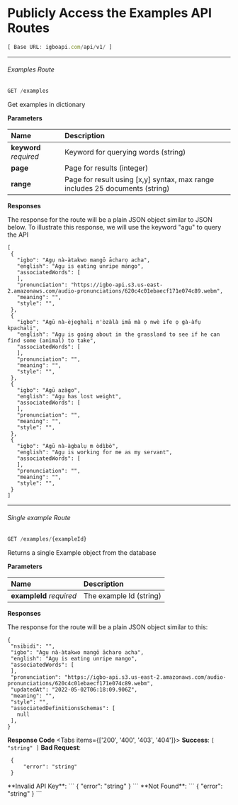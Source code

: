 
# Publicly Access the Examples API Routes

```js {1}
[ Base URL: igboapi.com/api/v1/ ]
```

***

###### Examples Route

```js copy
GET /examples
```
Get examples in dictionary

 **Parameters**

| Name   | Description |
| :----- | :----- |
| **keyword** *required* | Keyword for querying words (string) |
| **page** | Page for results (integer) |
| **range** | Page for result using [x,y] syntax, max range includes 25 documents (string) |

 **Responses**

 The response for the route will be a plain JSON object similar to JSON below. 
 To illustrate this response, we will use the keyword "agu" to query the API


 ```
[
  {
    "igbo": "Agụ nà-àtakwo mangō ācharọ acha",
    "english": "Agụ is eating unripe mango",
    "associatedWords": [
    ],
    "pronunciation": "https://igbo-api.s3.us-east-2.amazonaws.com/audio-pronunciations/620c4c01ebaecf171e074c89.webm",
    "meaning": "",
    "style": "",
  },
  {
    "igbo": "Agū nà-èjeghalị n'òzàlà ịmā mà ọ nwè ife ọ gà-àfụ kpachalị",
    "english": "Agụ is going about in the grassland to see if he can find some (animal) to take",
    "associatedWords": [
    ],
    "pronunciation": "",
    "meaning": "",
    "style": "",
  },
  {
    "igbo": "Agū azàgo",
    "english": "Agụ has lost weight",
    "associatedWords": [
    ],
    "pronunciation": "",
    "meaning": "",
    "style": "",
  },
  {
    "igbo": "Agū nà-àgbalụ m òdìbò",
    "english": "Agụ is working for me as my servant",
    "associatedWords": [
    ],
    "pronunciation": "",
    "meaning": "",
    "style": "",
  }
]
 ```

 ***

 ###### Single example Route


```js copy
GET /examples/{exampleId}
```
Returns a single Example object from the database

 **Parameters**

| Name   | Description |
| :----- | :----- |
| **exampleId** *required* | The example Id (string) |

 **Responses**

 The response for the route will be a plain JSON object similar to this:

 ```
{
  "nsibidi": "",
  "igbo": "Agụ nà-àtakwo mangō ācharọ acha",
  "english": "Agụ is eating unripe mango",
  "associatedWords": [
  ],
  "pronunciation": "https://igbo-api.s3.us-east-2.amazonaws.com/audio-pronunciations/620c4c01ebaecf171e074c89.webm",
  "updatedAt": "2022-05-02T06:18:09.906Z",
  "meaning": "",
  "style": "",
  "associatedDefinitionsSchemas": [
    null
  ],
}
 ```

  **Response Code**
<Tabs items={['200', '400', '403', '404']}>
  <Tab>
    **Success**:
    ```
    [
        "string"
    ]
    ```
  </Tab>
  <Tab>
    **Bad Request**:
   ```
    {
        "error": "string"
    }
   ```
  </Tab>
  <Tab>
      **Invalid API Key**:
   ```
    {
        "error": "string"
    }
   ```
  </Tab>
  <Tab>
       **Not Found**:
   ```
    {
        "error": "string"
    }
   ```
  </Tab>
</Tabs>
